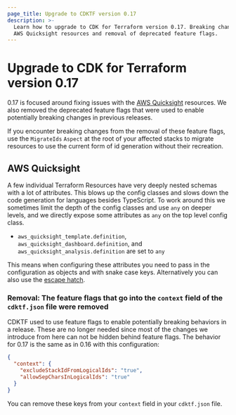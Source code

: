 ```yaml
---
page_title: Upgrade to CDKTF version 0.17
description: >-
  Learn how to upgrade to CDK for Terraform version 0.17. Breaking changes to
  AWS Quicksight resources and removal of deprecated feature flags.
---
```


# Upgrade to CDK for Terraform version 0.17

0.17 is focused around fixing issues with the [AWS Quicksight](https://registry.terraform.io/providers/hashicorp/aws/latest/docs/resources/quicksight_template) resources. We also removed the deprecated feature flags that were used to enable potentially breaking changes in previous releases.

If you encounter breaking changes from the removal of these feature flags, use the `MigrateIds` `Aspect` at the root of your affected stacks to migrate resources to use the current form of id generation without their recreation.

## AWS Quicksight

A few individual Terraform Resources have very deeply nested schemas with a lot of attributes. This blows up the config classes and slows down the code generation for languages besides TypeScript. To work around this we sometimes limit the depth of the config classes and use `any` on deeper levels, and we directly expose some attributes as `any` on the top level config class.

- `aws_quicksight_template.definition`, `aws_quicksight_dashboard.definition`, and `aws_quicksight_analysis.definition` are set to `any`

This means when configuring these attributes you need to pass in the configuration as objects and with snake case keys. Alternatively you can also use the [escape hatch](/terraform/cdktf/concepts/resources#escape-hatch).

### Removal: The feature flags that go into the `context` field of the `cdktf.json` file were removed

CDKTF used to use feature flags to enable potentially breaking behaviors in a release. These are no longer needed since most of the changes we introduce from here can not be hidden behind feature flags. The behavior for 0.17 is the same as in 0.16 with this configuration:

```json
{
  "context": {
    "excludeStackIdFromLogicalIds": "true",
    "allowSepCharsInLogicalIds": "true"
  }
}
```

You can remove these keys from your `context` field in your `cdktf.json` file.
